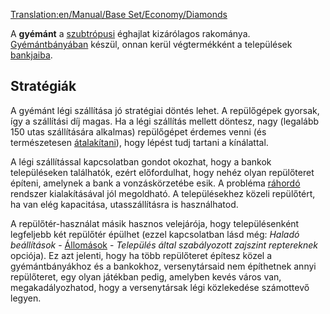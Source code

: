 [[Translation:en/Manual/Base Set/Economy/Diamonds]]

{{hu/Rakomány|név=Gyémánt
|kép=Diamonds.png
|termeli=[[hu/Manual/Base Set/Economy/Gyémántbánya|gyémántbánya]] - kizárólag szubtrópusi éghajlaton
|fogadja=[[hu/Manual/Base Set/Economy/Bank|bank]]
}}

A '''gyémánt''' a [[hu/Manual/Éghajlatok#Szubtrópusi|szubtrópusi]] éghajlat kizárólagos rakománya. [[hu/Manual/Base Set/Economy/Gyémántbánya|Gyémántbányában]] készül, onnan kerül végtermékként a települések [[hu/Manual/Base Set/Economy/Bank|bankjaiba]].

== Stratégiák ==
A gyémánt légi szállítása jó stratégiai döntés lehet. A repülőgépek gyorsak, így a szállítási díj magas. Ha a légi szállítás mellett döntesz, nagy (legalább 150 utas szállítására alkalmas) repülőgépet érdemes venni (és természetesen [[hu/Manual/Járművek átalakítása|átalakítani]]), hogy lépést tudj tartani a kínálattal.

A légi szállítással kapcsolatban gondot okozhat, hogy a bankok településeken találhatók, ezért előfordulhat, hogy nehéz olyan repülőteret építeni, amelynek a bank a vonzáskörzetébe esik.
A probléma [[hu/Ráhordó szolgáltatás|ráhordó]] rendszer kialakításával jól megoldható. A településekhez közeli repülőtért, ha van elég kapacitása, utasszállításra is használhatod. 

A repülőtér-használat másik hasznos velejárója, hogy településenként legfeljebb két repülőtér épülhet (ezzel kapcsolatban lásd még: ''Haladó beállítások'' - [[hu/Haladó beállítások/Állomások#Állomások - Egyéb beállítások|Állomások]] - ''Település által szabályozott zajszint reptereknek'' opciója). Ez azt jelenti, hogy ha több repülőteret építesz közel a gyémántbányákhoz és a bankokhoz, versenytársaid nem építhetnek annyi repülőteret, egy olyan játékban pedig, amelyben kevés város van, megakadályozhatod, hogy a versenytársak légi közlekedése számottevő legyen.

{{hu/Navbox Rakomány}}